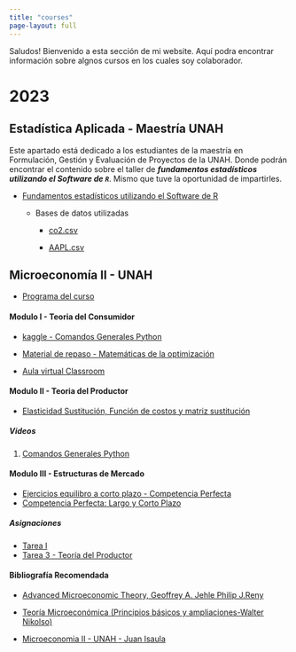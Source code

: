 ---
title: "courses"
page-layout: full
---

Saludos! Bienvenido a esta sección de mi website. Aquí podra encontrar información sobre algnos cursos en los cuales soy colaborador.

<h1>2023</h1>

<h2>Estadística Aplicada - Maestría UNAH</h2>

Este apartado está dedicado a los estudiantes de la maestría en Formulación, Gestión y Evaluación de Proyectos de la UNAH. Donde podrán encontrar el contenido sobre el taller de ***fundamentos estadísticos utilizando el Software de `R`***. Mismo que tuve la oportunidad de impartirles.

-   [Fundamentos estadísticos utilizando el Software de R](https://rpubs.com/Juan-Isaula/1065080)

    -   Bases de datos utilizadas

        -   [co2.csv](https://drive.google.com/file/d/1WkpTw2l98euLOg8tzatGynkom1CvzGxb/view?usp=sharing)

        -   [AAPL.csv](https://drive.google.com/file/d/1QA2Mr2AFJLj6rli6-Lt_vAdd6N-KtmYU/view?usp=sharing)

<h2>Microeconomía II - UNAH</h2>

-   [Programa del curso](https://rpubs.com/Juan-Isaula/1044986)

<h4>Modulo I - Teoria del Consumidor</h4>

-   [kaggle - Comandos Generales Python](https://www.kaggle.com/code/juanisaula/comandos-generales-python)

-   [Material de repaso - Matemáticas de la optimización](https://j-isaula.github.io/micreoeconomics/)

-   [Aula virtual Classroom](https://classroom.google.com/c/NTU0MTk3NDM2MzEw?cjc=kxeyk6r)

<h4>Modulo II - Teoria del Productor</h4>

-   [Elasticidad Sustitución, Función de costos y matriz sustitución](https://rpubs.com/Juan-Isaula/1057243)

<h5>Videos</h5>

1.  [Comandos Generales Python](https://youtu.be/tEAe82p6mAc)

<h4>Modulo III - Estructuras de Mercado</h4>

-   [Ejercicios equilibro a corto plazo - Competencia Perfecta](https://www.kaggle.com/code/juanisaula/microeconom-a-competencia-perfecta)
-   [Competencia Perfecta: Largo y Corto Plazo](https://youtu.be/6d4HtvQE6hs)

<h5>Asignaciones</h5>

-   [Tarea I](https://drive.google.com/file/d/1tUYGfeYfEuzw5lQnxp4PurJmtz9PYCR8/view?usp=sharing)
-   [Tarea 3 - Teoría del Productor](https://rpubs.com/Juan-Isaula/1058573)

<h4>Bibliografía Recomendada</h4>

-   [Advanced Microeconomic Theory, Geoffrey A. Jehle Philip J.Reny](https://zalamsyah.staff.unja.ac.id/wp-content/uploads/sites/286/2019/11/1-Advanced-Microeconomic-Theory-3rd-Ed.-JEHLE-RENY.pdf)

-   [Teoría Microeconómica (Principios básicos y ampliaciones-Walter Nikolso)](https://elvisjgblog.files.wordpress.com/2019/04/teorc3ada-microeconc3b3mica-9c2b0-edicic3b3n-walter-nicholson.pdf)

-   [Microeconomia II - UNAH - Juan Isaula](https://j-isaula.github.io/1619/documentos.html)
